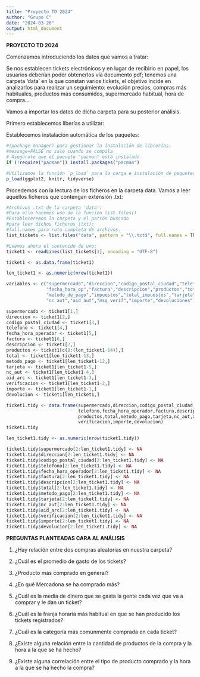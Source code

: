 ---
title: "Proyecto TD 2024"
author: "Grupo C"
date: "2024-03-26"
output: html_document
---

**PROYECTO TD 2024**

Comenzamos introduciendo los datos que vamos a tratar:

Se nos establecen tickets electrónicos y en lugar de recibirlo en papel, los usuarios deberían poder obtenerlos vía documento pdf; tenemos una carpeta 'data'
en la que constan varios tickets, el objetivo incide en analizarlos para realizar un seguimiento: evolución precios, compras más habituales, productos más consumidos, supermercado habitual, hora de compra...

Vamos a importar los datos de dicha carpeta para su posterior análisis.

Primero establecemos liberías a utilizar:

Establecemos instalación automática de los paquetes:

```{r, message=FALSE} 
#(package manager) para gestionar la instalación de librerías. 
#message=FALSE no sale cuando se compila
# Asegúrate que el paquete "pacman" está instalado
if (!require("pacman")) install.packages("pacman")

#Utilizamos la función `p_load` para la carga e instalación de paquetes
p_load(ggplot2, knitr, tidyverse)
```

Procedemos con la lectura de los ficheros en la carpeta data.
Vamos a leer aquellos ficheros que contengan extensión .txt:

```{r}
#Archivos .txt de la carpeta 'data':
#Para ello hacemos uso de la función list.files()
#Estableceremos la carpeta y el patrón buscado
#para leer dichos ficheros (txt):
#full.names para ruta completa de archivos.
list_tickets <- list.files("data", pattern = "\\.txt$", full.names = TRUE)

#Leemos ahora el contenido de uno:
ticket1 <- readLines(list_tickets[1], encoding = "UTF-8")

ticket1 <- as.data.frame(ticket1)

len_ticket1 <- as.numeric(nrow(ticket1))

variables <- c("supermercado","direccion","codigo_postal_ciudad","telefono",
               "fecha_hora_op","factura","descripcion","productos","total",
               "metodo_de_pago","impuestos","total_impuestos","tarjeta",
               "nc_aut","aid_aut","msg_verif","importe","devoluciones")

supermercado <- ticket1[1,]
direccion <- ticket1[2,]
codigo_postal_ciudad <- ticket1[3,]
telefono <- ticket1[4,]
fecha_hora_operador <- ticket1[5,]
factura <- ticket1[6,]
descripcion <- ticket1[7,]
productos <- ticket1[c(8:(len_ticket1-14)),]
total <- ticket1[len_ticket1-13,]
metodo_pago <- ticket1[len_ticket1-12,]
tarjeta <- ticket1[len_ticket1-5,]
nc_aut <- ticket1[len_ticket1-4,]
aid_arc <- ticket1[len_ticket1-3,]
verificacion <- ticket1[len_ticket1-2,]
importe <- ticket1[len_ticket1-1,]
devolucion <- ticket1[len_ticket1,]

ticket1.tidy <- data.frame(supermercado,direccion,codigo_postal_ciudad,
                           telefono,fecha_hora_operador,factura,descripcion,
                           productos,total,metodo_pago,tarjeta,nc_aut,aid_arc,
                           verificacion,importe,devolucion)
ticket1.tidy

len_ticket1.tidy <- as.numeric(nrow(ticket1.tidy))

ticket1.tidy$supermercado[2:len_ticket1.tidy] <- NA
ticket1.tidy$direccion[2:len_ticket1.tidy] <- NA
ticket1.tidy$codigo_postal_ciudad[2:len_ticket1.tidy] <- NA
ticket1.tidy$telefono[2:len_ticket1.tidy] <- NA
ticket1.tidy$fecha_hora_operador[2:len_ticket1.tidy] <- NA
ticket1.tidy$factura[2:len_ticket1.tidy] <- NA
ticket1.tidy$descripcion[2:len_ticket1.tidy] <- NA
ticket1.tidy$total[2:len_ticket1.tidy] <- NA
ticket1.tidy$metodo_pago[2:len_ticket1.tidy] <- NA
ticket1.tidy$tarjeta[2:len_ticket1.tidy] <- NA
ticket1.tidy$nc_aut[2:len_ticket1.tidy] <- NA
ticket1.tidy$aid_arc[2:len_ticket1.tidy] <- NA
ticket1.tidy$verificacion[2:len_ticket1.tidy] <- NA
ticket1.tidy$importe[2:len_ticket1.tidy] <- NA
ticket1.tidy$devolucion[2:len_ticket1.tidy] <- NA
```


**PREGUNTAS PLANTEADAS CARA AL ANÁLISIS**

1. ¿Hay relación entre dos compras aleatorias en nuestra carpeta?

2. ¿Cuál es el promedio de gasto de los tickets?

3. ¿Producto más comprado en general?

4. ¿En qué Mercadona se ha comprado más?

5. ¿Cuál es la media de dinero que se gasta la gente cada vez que va a comprar y le dan un ticket?

6. ¿Cuál es la franja horaria más habitual en que se han producido los tickets registrados?

7. ¿Cuál es la categoría más comúnmente comprada en cada ticket?

8. ¿Existe alguna relación entre la cantidad de productos de la compra y la hora a la que se ha hecho?

9. ¿Existe alguna correlación entre el tipo de producto comprado y la hora a la que se ha hecho la compra?